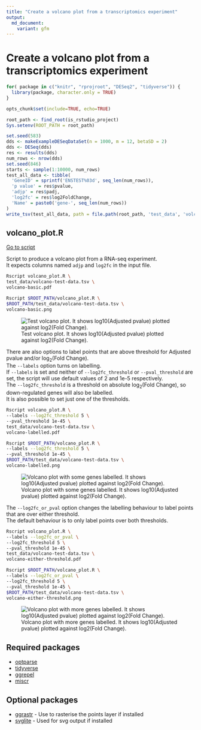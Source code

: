 ```yaml
---
title: "Create a volcano plot from a transcriptomics experiment"
output:
  md_document:
    variant: gfm
---
```


# Create a volcano plot from a transcriptomics experiment

```r
for( package in c("knitr", "rprojroot", "DESeq2", "tidyverse")) {
  library(package, character.only = TRUE)
}
```

```r
opts_chunk$set(include=TRUE, echo=TRUE)
```

```r
root_path <- find_root(is_rstudio_project)
Sys.setenv(ROOT_PATH = root_path)
```

```r
set.seed(583)
dds <- makeExampleDESeqDataSet(n = 1000, m = 12, betaSD = 2)
dds <- DESeq(dds)
res <- results(dds)
num_rows <- nrow(dds)
set.seed(846)
starts <- sample(1:10000, num_rows)
test_all_data <- tibble(
  'GeneID' = sprintf('ENSTEST%03d', seq_len(num_rows)),
  'p value' = res$pvalue,
  'adjp' = res$padj,
  'log2fc' = res$log2FoldChange,
  'Name' = paste0('gene-', seq_len(num_rows))
)
write_tsv(test_all_data, path = file.path(root_path, 'test_data', 'volcano-test-data.tsv'))
```

## volcano_plot.R

[Go to script](../../volcano_plot.R)

Script to produce a volcano plot from a RNA-seq experiment.  
It expects columns named `adjp` and `log2fc` in the input file. 

```bash
Rscript volcano_plot.R \
test_data/volcano-test-data.tsv \
volcano-basic.pdf
```

```bash
Rscript $ROOT_PATH/volcano_plot.R \
$ROOT_PATH/test_data/volcano-test-data.tsv \
volcano-basic.png
```

![Test volcano plot. It shows log10(Adjusted pvalue) plotted against log2(Fold Change).](volcano-basic.png "Test volcano plot")

There are also options to label points that are above threshold for Adjusted pvalue and/or log~2~(Fold Change).  
The `--labels` option turns on labelling.  
If `--labels` is set and neither of `--log2fc_threshold` or `--pval_threshold` are set, the script will use default values of 2 and 1e-5 respectively.  
The `--log2fc_threshold` is a threshold on absolute log~2~(Fold Change), so down-regulated genes will also be labelled.  
It is also possible to set just one of the thresholds.

```bash
Rscript volcano_plot.R \
--labels --log2fc_threshold 5 \
--pval_threshold 1e-45 \
test_data/volcano-test-data.tsv \
volcano-labelled.pdf
```

```bash
Rscript $ROOT_PATH/volcano_plot.R \
--labels --log2fc_threshold 5 \
--pval_threshold 1e-45 \
$ROOT_PATH/test_data/volcano-test-data.tsv \
volcano-labelled.png
```

![Volcano plot with some genes labelled. It shows log10(Adjusted pvalue) plotted against log2(Fold Change).](volcano-labelled.png "Labelled volcano plot")

The `--log2fc_or_pval` option changes the labelling behaviour to label points that are over either threshold.  
The default behaviour is to only label points over both thresholds.

```bash
Rscript volcano_plot.R \
--labels --log2fc_or_pval \
--log2fc_threshold 5 \
--pval_threshold 1e-45 \
test_data/volcano-test-data.tsv \
volcano-either-threshold.pdf
```

```bash
Rscript $ROOT_PATH/volcano_plot.R \
--labels --log2fc_or_pval \
--log2fc_threshold 5 \
--pval_threshold 1e-45 \
$ROOT_PATH/test_data/volcano-test-data.tsv \
volcano-either-threshold.png
```

![Volcano plot with more genes labelled. It shows log10(Adjusted pvalue) plotted against log2(Fold Change).](volcano-either-threshold.png "Test volcano plot")

## Required packages

- [optparse](https://github.com/trevorld/r-optparse)
- [tidyverse](https://www.tidyverse.org/)
- [ggrepel](https://cran.r-project.org/web/packages/ggrepel/vignettes/ggrepel.html)
- [miscr](https://github.com/richysix/miscr)

## Optional packages

- [ggrastr](https://cran.r-project.org/web/packages/ggrastr/vignettes/Raster_geoms.html) - Use to rasterise the points layer if installed
- [svglite](https://svglite.r-lib.org/) - Used for svg output if installed
